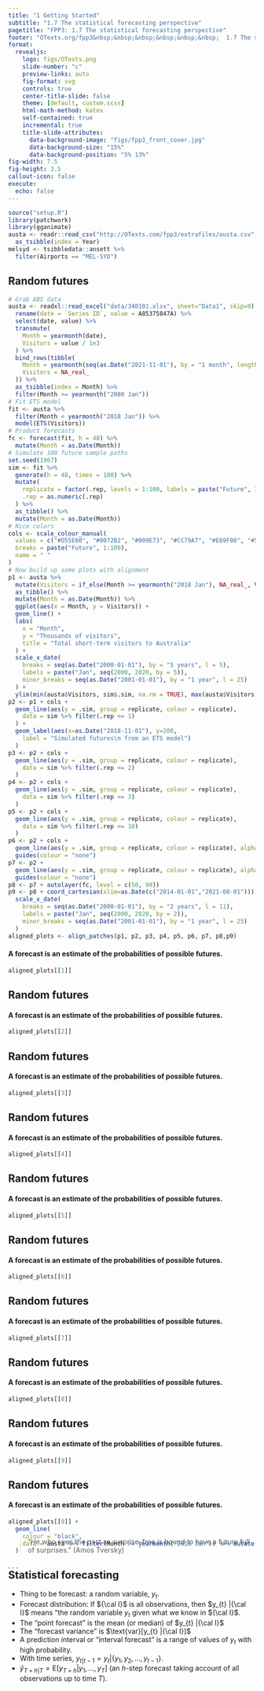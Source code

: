 ```yaml
---
title: "1 Getting Started"
subtitle: "1.7 The statistical forecasting perspective"
pagetitle: "FPP3: 1.7 The statistical forecasting perspective"
footer: "OTexts.org/fpp3&nbsp;&nbsp;&nbsp;&nbsp;&nbsp;&nbsp;  1.7 The statistical forecasting perspective"
format:
  revealjs:
    logo: figs/OTexts.png
    slide-number: "c"
    preview-links: auto
    fig-format: svg
    controls: true
    center-title-slide: false
    theme: [default, custom.scss]
    html-math-method: katex
    self-contained: true
    incremental: true
    title-slide-attributes:
      data-background-image: "figs/fpp3_front_cover.jpg"
      data-background-size: "15%"
      data-background-position: "5% 13%"
fig-width: 7.5
fig-height: 3.5
callout-icon: false
execute:
  echo: false
---
```


```r
source("setup.R")
library(patchwork)
library(gganimate)
austa <- readr::read_csv("http://OTexts.com/fpp3/extrafiles/austa.csv") %>%
  as_tsibble(index = Year)
melsyd <- tsibbledata::ansett %>%
  filter(Airports == "MEL-SYD")
```


## Random futures

```r
# Grab ABS data
austa <- readxl::read_excel("data/340101.xlsx", sheet="Data1", skip=9) %>%
  rename(date = `Series ID`, value = A85375847A) %>%
  select(date, value) %>%
  transmute(
    Month = yearmonth(date),
    Visitors = value / 1e3
  ) %>%
  bind_rows(tibble(
    Month = yearmonth(seq(as.Date("2021-11-01"), by = "1 month", length = 2)),
    Visitors = NA_real_
  )) %>%
  as_tsibble(index = Month) %>%
  filter(Month >= yearmonth("2000 Jan"))
# Fit ETS model
fit <- austa %>%
  filter(Month < yearmonth("2018 Jan")) %>%
  model(ETS(Visitors))
# Product forecasts
fc <- forecast(fit, h = 48) %>%
  mutate(Month = as.Date(Month))
# Simulate 100 future sample paths
set.seed(1967)
sim <- fit %>%
  generate(h = 48, times = 100) %>%
  mutate(
    replicate = factor(.rep, levels = 1:100, labels = paste("Future", 1:100)),
    .rep = as.numeric(.rep)
  ) %>%
  as_tibble() %>%
  mutate(Month = as.Date(Month))
# Nice colors
cols <- scale_colour_manual(
  values = c("#D55E00", "#0072B2", "#009E73", "#CC79A7", "#E69F00", "#56B4E9", "#F0E442", sample(rainbow(93))),
  breaks = paste("Future", 1:100),
  name = " "
)
# Now build up some plots with alignment
p1 <- austa %>%
  mutate(Visitors = if_else(Month >= yearmonth("2018 Jan"), NA_real_, Visitors)) %>%
  as_tibble() %>%
  mutate(Month = as.Date(Month)) %>%
  ggplot(aes(x = Month, y = Visitors)) +
  geom_line() +
  labs(
    x = "Month",
    y = "Thousands of visitors",
    title = "Total short-term visitors to Australia"
  ) +
  scale_x_date(
    breaks = seq(as.Date("2000-01-01"), by = "5 years", l = 5),
    labels = paste("Jan", seq(2000, 2020, by = 5)),
    minor_breaks = seq(as.Date("2001-01-01"), by = "1 year", l = 25)
  ) +
  ylim(min(austa$Visitors, sim$.sim, na.rm = TRUE), max(austa$Visitors, sim$.sim, na.rm = TRUE))
p2 <- p1 + cols +
  geom_line(aes(y = .sim, group = replicate, colour = replicate),
    data = sim %>% filter(.rep <= 1)
  ) +
  geom_label(aes(x=as.Date("2018-11-01"), y=200,
    label = "Simulated futures\n from an ETS model")
  )
p3 <- p2 + cols +
  geom_line(aes(y = .sim, group = replicate, colour = replicate),
    data = sim %>% filter(.rep <= 2)
  )
p4 <- p2 + cols +
  geom_line(aes(y = .sim, group = replicate, colour = replicate),
    data = sim %>% filter(.rep <= 3)
  )
p5 <- p2 + cols +
  geom_line(aes(y = .sim, group = replicate, colour = replicate),
    data = sim %>% filter(.rep <= 10)
  )
p6 <- p2 + cols +
  geom_line(aes(y = .sim, group = replicate, colour = replicate), alpha = 0.5, data = sim) +
  guides(colour = "none")
p7 <- p2 +
  geom_line(aes(y = .sim, group = replicate, colour = replicate), alpha = 0.5, col = "gray", data = sim) +
  guides(colour = "none")
p8 <- p7 + autolayer(fc, level = c(50, 90))
p9 <- p8 + coord_cartesian(xlim=as.Date(c("2014-01-01","2021-08-01"))) +
  scale_x_date(
    breaks = seq(as.Date("2000-01-01"), by = "2 years", l = 11),
    labels = paste("Jan", seq(2000, 2020, by = 2)),
    minor_breaks = seq(as.Date("2001-01-01"), by = "1 year", l = 25)
  )
aligned_plots <- align_patches(p1, p2, p3, p4, p5, p6, p7, p8,p9)
```

#### A forecast is an estimate of the probabilities of possible futures.

```r
aligned_plots[[1]]
```

## Random futures

#### A forecast is an estimate of the probabilities of possible futures.

```r
aligned_plots[[2]]
```

## Random futures

#### A forecast is an estimate of the probabilities of possible futures.

```r
aligned_plots[[3]]
```

## Random futures

#### A forecast is an estimate of the probabilities of possible futures.

```r
aligned_plots[[4]]
```

## Random futures

#### A forecast is an estimate of the probabilities of possible futures.

```r
aligned_plots[[5]]
```

## Random futures

#### A forecast is an estimate of the probabilities of possible futures.

```r
aligned_plots[[6]]
```

## Random futures

#### A forecast is an estimate of the probabilities of possible futures.

```r
aligned_plots[[7]]
```

## Random futures

#### A forecast is an estimate of the probabilities of possible futures.

```r
aligned_plots[[8]]
```

## Random futures

#### A forecast is an estimate of the probabilities of possible futures.

```r
aligned_plots[[9]]
```

## Random futures

#### A forecast is an estimate of the probabilities of possible futures.

```r
aligned_plots[[9]] +
  geom_line(
    colour = "black",
    data = austa %>% filter(Month >= yearmonth("2018 Jan")) %>% mutate(Month = as.Date(Month))
  )
```

. . .

::: {style="margin-top: -80px"}

> "He who sees the past as surprise-free is bound to have a future full of surprises." (Amos Tversky)

:::

## Statistical forecasting

::: {.tightlist}

- Thing to be forecast: a random variable, $y_t$.
- Forecast distribution: If ${\cal I}$ is all observations, then $y_{t} |{\cal I}$ means "the random variable $y_{t}$ given what we know in ${\cal I}$.
- The "point forecast" is the mean (or median) of $y_{t} |{\cal I}$
- The "forecast variance" is $\text{var}[y_{t} |{\cal I}]$
- A prediction interval or "interval forecast" is a range of values of $y_t$ with high probability.
- With time series, ${y}_{t|t-1} = y_t | \{y_1,y_2,\dots,y_{t-1}\}$.
- $\hat{y}_{T+h|T} =\text{E}[y_{T+h} | y_1,\dots,y_T]$ (an $h$-step forecast taking account of all observations up to time $T$).

:::
